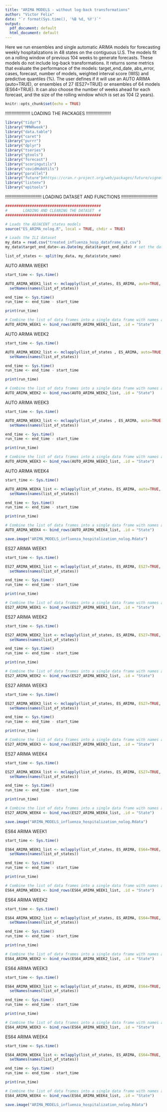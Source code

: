 ```yaml
---
title: "ARIMA MODELS - without log-back transformations"
author: "Victor Felix"
date: "`r format(Sys.time(), '%B %d, %Y')`"
output:
  pdf_document: default
  html_document: default
---
```


Here we run ensembles and single automatic ARIMA models for forecasting weekly hospitalizations in 48 states on the contiguous U.S. The models fit on a rolling window of previous 104 weeks to generate forecasts. These models do not include log-back transformations. It returns some metrics that evaluate the performance of the models: target_end_date, abs_error, cases, forecast, number of models, weighted interval score (WIS) and predictive quantiles (%). The user defines if it will use an AUTO ARIMA (auto=TRUE), or ensembles of 27 (ES27=TRUE) or ensembles of 64 models (ES64=TRUE). It can also choose the number of weeks ahead for each forecast, and the size of the rolling window which is set as 104 (2 years).


```r
knitr::opts_chunk$set(echo = TRUE)
```
!!!!!!!!!!!!!!!!!!!!
LOADING THE PACKAGES
!!!!!!!!!!!!!!!!!!!!
```r
library("tidyr")
library("MMWRweek")
library("data.table")
library("caret")
library("purrr")
library("dplyr")
library("tseries")
library("gtools")
library("forecast")
library("scoringutils")
library("covidHubUtils")
library("parallel")
library("future")#https://cran.r-project.org/web/packages/future/vignettes/future-4-issues.html
library("listenv")
library("epitools")
```
!!!!!!!!!!!!!!!!!!!!!!!!!!!!!
LOADING DATASET AND FUNCTIONS 
!!!!!!!!!!!!!!!!!!!!!!!!!!!!!

```r
###########################################
#       LOADING AND CLEANING THE DATASET  #        
###########################################

# Loads the ADJACENT states models
source("ES_ARIMA_nolog.R", local = TRUE, chdir = TRUE)

# Loads the ILI dataset
my_data = read.csv("treated_influenza_hosp_dataframe_v2.csv")
my_data$target_end_date<-as.Date(my_data$target_end_date) # set the dates as dates

list_of_states <- split(my_data, my_data$state_name)

```

AUTO ARIMA WEEK1

```r
start_time <- Sys.time()

AUTO_ARIMA_WEEK1_list <- mclapply(list_of_states, ES_ARIMA, auto=TRUE, n_weeks_ahead=1, mc.cores=2)%>%
  setNames(names(list_of_states))

end_time <- Sys.time()
run_time <- end_time - start_time

print(run_time)

# Combine the list of data frames into a single data frame with names as a column
AUTO_ARIMA_WEEK1 <- bind_rows(AUTO_ARIMA_WEEK1_list, .id = "State")
```

AUTO ARIMA WEEK2

```r
start_time <- Sys.time()

AUTO_ARIMA_WEEK2_list <- mclapply(list_of_states , ES_ARIMA, auto=TRUE, n_weeks_ahead=2, mc.cores=2)%>%
  setNames(names(list_of_states))

end_time <- Sys.time()
run_time <- end_time - start_time

print(run_time)

# Combine the list of data frames into a single data frame with names as a column
AUTO_ARIMA_WEEK2 <- bind_rows(AUTO_ARIMA_WEEK2_list, .id = "State")

```

AUTO ARIMA WEEK3

```r
start_time <- Sys.time()

AUTO_ARIMA_WEEK3_list <- mclapply(list_of_states , ES_ARIMA, auto=TRUE, n_weeks_ahead=3, mc.cores=2)%>%
  setNames(names(list_of_states))

end_time <- Sys.time()
run_time <- end_time - start_time

print(run_time)

# Combine the list of data frames into a single data frame with names as a column
AUTO_ARIMA_WEEK3 <- bind_rows(AUTO_ARIMA_WEEK3_list, .id = "State")

```

AUTO ARIMA WEEK4

```r
start_time <- Sys.time()

AUTO_ARIMA_WEEK4_list <- mclapply(list_of_states, ES_ARIMA, auto=TRUE, n_weeks_ahead=4 ,mc.cores=2)%>%
  setNames(names(list_of_states))

end_time <- Sys.time()
run_time <- end_time - start_time

print(run_time)

# Combine the list of data frames into a single data frame with names as a column
AUTO_ARIMA_WEEK4 <- bind_rows(AUTO_ARIMA_WEEK4_list, .id = "State")

```

```r
save.image("ARIMA_MODELS_influenza_hospitalization_nolog.Rdata")
```

ES27 ARIMA WEEK1

```r
start_time <- Sys.time()

ES27_ARIMA_WEEK1_list <- mclapply(list_of_states, ES_ARIMA, ES27=TRUE, n_weeks_ahead=1, mc.cores=2)%>%
  setNames(names(list_of_states))

end_time <- Sys.time()
run_time <- end_time - start_time

print(run_time)

# Combine the list of data frames into a single data frame with names as a column
ES27_ARIMA_WEEK1 <- bind_rows(ES27_ARIMA_WEEK1_list, .id = "State")

```

ES27 ARIMA WEEK2

```r
start_time <- Sys.time()

ES27_ARIMA_WEEK2_list <- mclapply(list_of_states, ES_ARIMA, ES27=TRUE, n_weeks_ahead=2, mc.cores=2)%>%
  setNames(names(list_of_states))

end_time <- Sys.time()
run_time <- end_time - start_time

print(run_time)

# Combine the list of data frames into a single data frame with names as a column
ES27_ARIMA_WEEK2 <- bind_rows(ES27_ARIMA_WEEK2_list, .id = "State")

```

ES27 ARIMA WEEK3

```r
start_time <- Sys.time()

ES27_ARIMA_WEEK3_list <- mclapply(list_of_states, ES_ARIMA, ES27=TRUE, n_weeks_ahead=3, mc.cores=2)%>%
  setNames(names(list_of_states))

end_time <- Sys.time()
run_time <- end_time - start_time

print(run_time)

# Combine the list of data frames into a single data frame with names as a column
ES27_ARIMA_WEEK3 <- bind_rows(ES27_ARIMA_WEEK3_list, .id = "State")

```

ES27 ARIMA WEEK4

```r
start_time <- Sys.time()

ES27_ARIMA_WEEK4_list <- mclapply(list_of_states, ES_ARIMA, ES27=TRUE, n_weeks_ahead=4 ,mc.cores=2)%>%
  setNames(names(list_of_states))

end_time <- Sys.time()
run_time <- end_time - start_time

print(run_time)

# Combine the list of data frames into a single data frame with names as a column
ES27_ARIMA_WEEK4 <- bind_rows(ES27_ARIMA_WEEK4_list, .id = "State")

```

```r
save.image("ARIMA_MODELS_influenza_hospitalization_nolog.Rdata")
```

ES64 ARIMA WEEK1

```r
start_time <- Sys.time()

ES64_ARIMA_WEEK1_list <- mclapply(list_of_states, ES_ARIMA, ES64=TRUE, n_weeks_ahead=1, mc.cores=2)%>%
  setNames(names(list_of_states))

end_time <- Sys.time()
run_time <- end_time - start_time

print(run_time)

# Combine the list of data frames into a single data frame with names as a column
ES64_ARIMA_WEEK1 <- bind_rows(ES64_ARIMA_WEEK1_list, .id = "State")

```

ES64 ARIMA WEEK2

```r
start_time <- Sys.time()

ES64_ARIMA_WEEK2_list <- mclapply(list_of_states, ES_ARIMA, ES64=TRUE, n_weeks_ahead=2, mc.cores=2)%>%
  setNames(names(list_of_states))

end_time <- Sys.time()
run_time <- end_time - start_time

print(run_time)

# Combine the list of data frames into a single data frame with names as a column
ES64_ARIMA_WEEK2 <- bind_rows(ES64_ARIMA_WEEK2_list, .id = "State")

```

ES64 ARIMA WEEK3

```r
start_time <- Sys.time()

ES64_ARIMA_WEEK3_list <- mclapply(list_of_states, ES_ARIMA, ES64=TRUE, n_weeks_ahead=3, mc.cores=2)%>%
  setNames(names(list_of_states))

end_time <- Sys.time()
run_time <- end_time - start_time

print(run_time)

# Combine the list of data frames into a single data frame with names as a column
ES64_ARIMA_WEEK3 <- bind_rows(ES64_ARIMA_WEEK3_list, .id = "State")

```

ES64 ARIMA WEEK4

```r
start_time <- Sys.time()

ES64_ARIMA_WEEK4_list <- mclapply(list_of_states, ES_ARIMA, ES64=TRUE, n_weeks_ahead=4 ,mc.cores=2)%>%
  setNames(names(list_of_states))

end_time <- Sys.time()
run_time <- end_time - start_time

print(run_time)

# Combine the list of data frames into a single data frame with names as a column
ES64_ARIMA_WEEK4 <- bind_rows(ES64_ARIMA_WEEK4_list, .id = "State")

```

```r
save.image("ARIMA_MODELS_influenza_hospitalization_nolog.Rdata")
```

